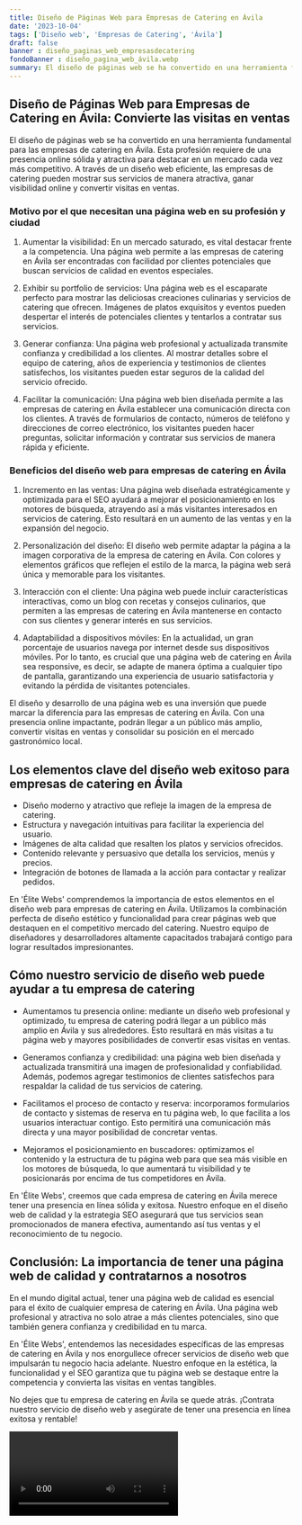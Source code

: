 ```yaml
---
title: Diseño de Páginas Web para Empresas de Catering en Ávila
date: '2023-10-04'
tags: ['Diseño web', 'Empresas de Catering', 'Ávila']
draft: false
banner : diseño_paginas_web_empresasdecatering
fondoBanner : diseño_pagina_web_ávila.webp
summary: El diseño de páginas web se ha convertido en una herramienta fundamental para las empresas de catering en Ávila. Esta profesión requiere de una presencia online sólida y atractiva para destacar en un mercado cada vez más competitivo. A través de un diseño web eficiente, las empresas de catering pueden mostrar sus servicios de manera atractiva, ganar visibilidad online y convertir visitas en ventas.
---
```


## Diseño de Páginas Web para Empresas de Catering en Ávila: Convierte las visitas en ventas

El diseño de páginas web se ha convertido en una herramienta fundamental para las empresas de catering en Ávila. Esta profesión requiere de una presencia online sólida y atractiva para destacar en un mercado cada vez más competitivo. A través de un diseño web eficiente, las empresas de catering pueden mostrar sus servicios de manera atractiva, ganar visibilidad online y convertir visitas en ventas.

### Motivo por el que necesitan una página web en su profesión y ciudad

1. Aumentar la visibilidad: En un mercado saturado, es vital destacar frente a la competencia. Una página web permite a las empresas de catering en Ávila ser encontradas con facilidad por clientes potenciales que buscan servicios de calidad en eventos especiales.

2. Exhibir su portfolio de servicios: Una página web es el escaparate perfecto para mostrar las deliciosas creaciones culinarias y servicios de catering que ofrecen. Imágenes de platos exquisitos y eventos pueden despertar el interés de potenciales clientes y tentarlos a contratar sus servicios.

3. Generar confianza: Una página web profesional y actualizada transmite confianza y credibilidad a los clientes. Al mostrar detalles sobre el equipo de catering, años de experiencia y testimonios de clientes satisfechos, los visitantes pueden estar seguros de la calidad del servicio ofrecido.

4. Facilitar la comunicación: Una página web bien diseñada permite a las empresas de catering en Ávila establecer una comunicación directa con los clientes. A través de formularios de contacto, números de teléfono y direcciones de correo electrónico, los visitantes pueden hacer preguntas, solicitar información y contratar sus servicios de manera rápida y eficiente.

### Beneficios del diseño web para empresas de catering en Ávila

1. Incremento en las ventas: Una página web diseñada estratégicamente y optimizada para el SEO ayudará a mejorar el posicionamiento en los motores de búsqueda, atrayendo así a más visitantes interesados en servicios de catering. Esto resultará en un aumento de las ventas y en la expansión del negocio.

2. Personalización del diseño: El diseño web permite adaptar la página a la imagen corporativa de la empresa de catering en Ávila. Con colores y elementos gráficos que reflejen el estilo de la marca, la página web será única y memorable para los visitantes.

3. Interacción con el cliente: Una página web puede incluir características interactivas, como un blog con recetas y consejos culinarios, que permiten a las empresas de catering en Ávila mantenerse en contacto con sus clientes y generar interés en sus servicios.

4. Adaptabilidad a dispositivos móviles: En la actualidad, un gran porcentaje de usuarios navega por internet desde sus dispositivos móviles. Por lo tanto, es crucial que una página web de catering en Ávila sea responsive, es decir, se adapte de manera óptima a cualquier tipo de pantalla, garantizando una experiencia de usuario satisfactoria y evitando la pérdida de visitantes potenciales.

El diseño y desarrollo de una página web es una inversión que puede marcar la diferencia para las empresas de catering en Ávila. Con una presencia online impactante, podrán llegar a un público más amplio, convertir visitas en ventas y consolidar su posición en el mercado gastronómico local.

<GifSeo />

<Cta />

## Los elementos clave del diseño web exitoso para empresas de catering en Ávila

- Diseño moderno y atractivo que refleje la imagen de la empresa de catering.
- Estructura y navegación intuitivas para facilitar la experiencia del usuario.
- Imágenes de alta calidad que resalten los platos y servicios ofrecidos.
- Contenido relevante y persuasivo que detalla los servicios, menús y precios.
- Integración de botones de llamada a la acción para contactar y realizar pedidos.

En 'Élite Webs' comprendemos la importancia de estos elementos en el diseño web para empresas de catering en Ávila. Utilizamos la combinación perfecta de diseño estético y funcionalidad para crear páginas web que destaquen en el competitivo mercado del catering. Nuestro equipo de diseñadores y desarrolladores altamente capacitados trabajará contigo para lograr resultados impresionantes.

## Cómo nuestro servicio de diseño web puede ayudar a tu empresa de catering

- Aumentamos tu presencia online: mediante un diseño web profesional y optimizado, tu empresa de catering podrá llegar a un público más amplio en Ávila y sus alrededores. Esto resultará en más visitas a tu página web y mayores posibilidades de convertir esas visitas en ventas.

- Generamos confianza y credibilidad: una página web bien diseñada y actualizada transmitirá una imagen de profesionalidad y confiabilidad. Además, podemos agregar testimonios de clientes satisfechos para respaldar la calidad de tus servicios de catering.

- Facilitamos el proceso de contacto y reserva: incorporamos formularios de contacto y sistemas de reserva en tu página web, lo que facilita a los usuarios interactuar contigo. Esto permitirá una comunicación más directa y una mayor posibilidad de concretar ventas.

- Mejoramos el posicionamiento en buscadores: optimizamos el contenido y la estructura de tu página web para que sea más visible en los motores de búsqueda, lo que aumentará tu visibilidad y te posicionarás por encima de tus competidores en Ávila.

En 'Élite Webs', creemos que cada empresa de catering en Ávila merece tener una presencia en línea sólida y exitosa. Nuestro enfoque en el diseño web de calidad y la estrategia SEO asegurará que tus servicios sean promocionados de manera efectiva, aumentando así tus ventas y el reconocimiento de tu negocio.

## Conclusión: La importancia de tener una página web de calidad y contratarnos a nosotros

En el mundo digital actual, tener una página web de calidad es esencial para el éxito de cualquier empresa de catering en Ávila. Una página web profesional y atractiva no solo atrae a más clientes potenciales, sino que también genera confianza y credibilidad en tu marca.

En 'Élite Webs', entendemos las necesidades específicas de las empresas de catering en Ávila y nos enorgullece ofrecer servicios de diseño web que impulsarán tu negocio hacia adelante. Nuestro enfoque en la estética, la funcionalidad y el SEO garantiza que tu página web se destaque entre la competencia y convierta las visitas en ventas tangibles.

No dejes que tu empresa de catering en Ávila se quede atrás. ¡Contrata nuestro servicio de diseño web y asegúrate de tener una presencia en línea exitosa y rentable!

<Video />

<CtaBot job='Empresas de Catering' city='Ávila'/>

<Gmaps query='Ávila+españa+maps' />